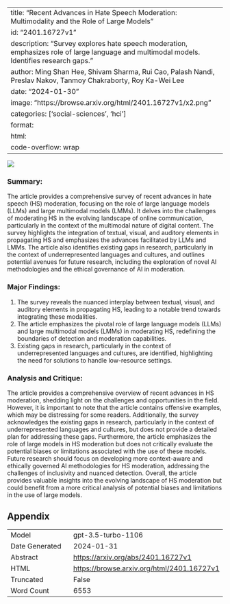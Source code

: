 
---
title: "Recent Advances in Hate Speech Moderation: Multimodality and the Role of Large Models"
id: "2401.16727v1"
description: "Survey explores hate speech moderation, emphasizes role of large language and multimodal models. Identifies research gaps."
author: Ming Shan Hee, Shivam Sharma, Rui Cao, Palash Nandi, Preslav Nakov, Tanmoy Chakraborty, Roy Ka-Wei Lee
date: "2024-01-30"
image: "https://browse.arxiv.org/html/2401.16727v1/x2.png"
categories: ['social-sciences', 'hci']
format:
  html:
    code-overflow: wrap
---

![](https://browse.arxiv.org/html/2401.16727v1/x2.png)

### **Summary:**
The article provides a comprehensive survey of recent advances in hate speech (HS) moderation, focusing on the role of large language models (LLMs) and large multimodal models (LMMs). It delves into the challenges of moderating HS in the evolving landscape of online communication, particularly in the context of the multimodal nature of digital content. The survey highlights the integration of textual, visual, and auditory elements in propagating HS and emphasizes the advances facilitated by LLMs and LMMs. The article also identifies existing gaps in research, particularly in the context of underrepresented languages and cultures, and outlines potential avenues for future research, including the exploration of novel AI methodologies and the ethical governance of AI in moderation.

### Major Findings:
1. The survey reveals the nuanced interplay between textual, visual, and auditory elements in propagating HS, leading to a notable trend towards integrating these modalities.
2. The article emphasizes the pivotal role of large language models (LLMs) and large multimodal models (LMMs) in moderating HS, redefining the boundaries of detection and moderation capabilities.
3. Existing gaps in research, particularly in the context of underrepresented languages and cultures, are identified, highlighting the need for solutions to handle low-resource settings.

### Analysis and Critique:
The article provides a comprehensive overview of recent advances in HS moderation, shedding light on the challenges and opportunities in the field. However, it is important to note that the article contains offensive examples, which may be distressing for some readers. Additionally, the survey acknowledges the existing gaps in research, particularly in the context of underrepresented languages and cultures, but does not provide a detailed plan for addressing these gaps. Furthermore, the article emphasizes the role of large models in HS moderation but does not critically evaluate the potential biases or limitations associated with the use of these models. Future research should focus on developing more context-aware and ethically governed AI methodologies for HS moderation, addressing the challenges of inclusivity and nuanced detection. Overall, the article provides valuable insights into the evolving landscape of HS moderation but could benefit from a more critical analysis of potential biases and limitations in the use of large models.

## Appendix

|          |          |
|----------|----------|
| Model     | gpt-3.5-turbo-1106       |
| Date Generated     | 2024-01-31       |
| Abstract | [https://arxiv.org/abs/2401.16727v1](https://arxiv.org/abs/2401.16727v1)        |
| HTML     | [https://browse.arxiv.org/html/2401.16727v1](https://browse.arxiv.org/html/2401.16727v1)       |
| Truncated       | False       |
| Word Count       | 6553       |